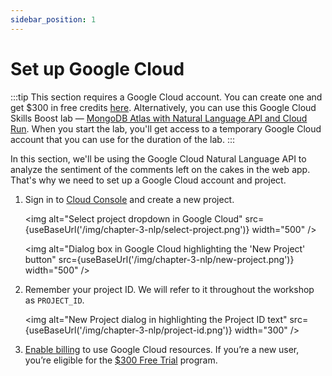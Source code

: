 ```yaml
---
sidebar_position: 1
---
```



# Set up Google Cloud


:::tip
This section requires a Google Cloud account. You can create one and get $300 in free credits [here](https://cloud.google.com/free).
Alternatively, you can use this Google Cloud Skills Boost lab — [MongoDB Atlas with Natural Language API and Cloud Run](https://mdb.link/gc-lab-2). When you start the lab, you'll get access to a temporary Google Cloud account that you can use for the duration of the lab.
:::


In this section, we'll be using the Google Cloud Natural Language API to analyze the sentiment of the comments left on the cakes in the web app. That's why we need to set up a Google Cloud account and project.

1. Sign in to [Cloud Console](https://console.cloud.google.com/getting-started) and create a new project.

    <img
        alt="Select project dropdown in Google Cloud"
        src={useBaseUrl('/img/chapter-3-nlp/select-project.png')}
        width="500"
    />

    <img
        alt="Dialog box in Google Cloud highlighting the 'New Project' button"
        src={useBaseUrl('/img/chapter-3-nlp/new-project.png')}
        width="500"
    />

1. Remember your project ID. We will refer to it throughout the workshop as `PROJECT_ID`.

    <img
        alt="New Project dialog in highlighting the Project ID text"
        src={useBaseUrl('/img/chapter-3-nlp/project-id.png')}
        width="300"
    />

1. [Enable billing](https://console.cloud.google.com/billing) to use Google Cloud resources. If you’re a new user, you’re eligible for the [$300 Free Trial](https://cloud.google.com/free) program.